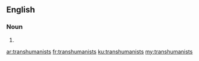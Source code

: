 ==English==

===Noun===
{{head|en|plural}}

# {{plural of|transhumanist|lang=en}}

[[ar:transhumanists]]
[[fr:transhumanists]]
[[ku:transhumanists]]
[[my:transhumanists]]